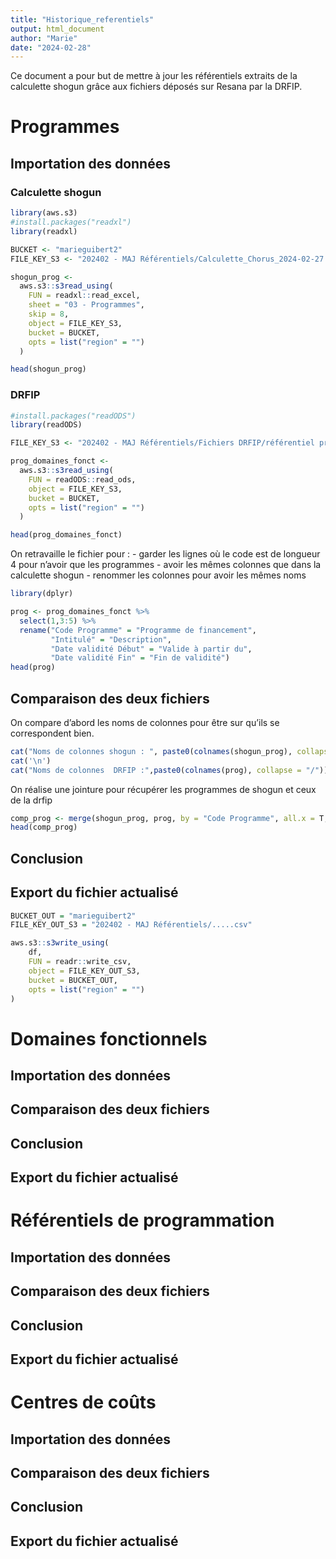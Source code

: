 ```yaml
---
title: "Historique_referentiels"
output: html_document
author: "Marie"
date: "2024-02-28"
---
```


Ce document a pour but de mettre à jour les référentiels extraits de la calculette shogun grâce aux fichiers déposés sur Resana par la DRFIP. 

# Programmes

## Importation des données 

### Calculette shogun

```r
library(aws.s3)
#install.packages("readxl")
library(readxl)

BUCKET <- "marieguibert2"
FILE_KEY_S3 <- "202402 - MAJ Référentiels/Calculette_Chorus_2024-02-27.xlsx"

shogun_prog <- 
  aws.s3::s3read_using(
    FUN = readxl::read_excel, 
    sheet = "03 - Programmes",
    skip = 8,
    object = FILE_KEY_S3,
    bucket = BUCKET,
    opts = list("region" = "")
  )

head(shogun_prog)
```


### DRFIP

```r
#install.packages("readODS")
library(readODS)

FILE_KEY_S3 <- "202402 - MAJ Référentiels/Fichiers DRFIP/référentiel programmes de financement 2024.ods"

prog_domaines_fonct <- 
  aws.s3::s3read_using(
    FUN = readODS::read_ods, 
    object = FILE_KEY_S3,
    bucket = BUCKET,
    opts = list("region" = "")
  )

head(prog_domaines_fonct)
```

On retravaille le fichier pour :
- garder les lignes où le code est de longueur 4 pour n'avoir que les programmes
- avoir les mêmes colonnes que dans la calculette shogun 
- renommer les colonnes pour avoir les mêmes noms

```r
library(dplyr)

prog <- prog_domaines_fonct %>% 
  select(1,3:5) %>% 
  rename("Code Programme" = "Programme de financement",
         "Intitulé" = "Description",
         "Date validité Début" = "Valide à partir du",
         "Date validité Fin" = "Fin de validité") 
head(prog)
```





## Comparaison des deux fichiers

On compare d'abord les noms de colonnes pour être sur qu'ils se correspondent bien.

```r
cat("Noms de colonnes shogun : ", paste0(colnames(shogun_prog), collapse = "/"))
cat('\n')
cat("Noms de colonnes  DRFIP :",paste0(colnames(prog), collapse = "/"))
```

On réalise une jointure pour récupérer les programmes de shogun et ceux de la drfip

```r
comp_prog <- merge(shogun_prog, prog, by = "Code Programme", all.x = T, all.y = T, suffixes = c('_shogun','_drfip'))
head(comp_prog)
```



## Conclusion


## Export du fichier actualisé

```r
BUCKET_OUT = "marieguibert2"
FILE_KEY_OUT_S3 = "202402 - MAJ Référentiels/.....csv"

aws.s3::s3write_using(
    df,
    FUN = readr::write_csv,
    object = FILE_KEY_OUT_S3,
    bucket = BUCKET_OUT,
    opts = list("region" = "")
)
```

# Domaines fonctionnels

## Importation des données


## Comparaison des deux fichiers


## Conclusion


## Export du fichier actualisé

# Référentiels de programmation

## Importation des données


## Comparaison des deux fichiers


## Conclusion


## Export du fichier actualisé


# Centres de coûts


## Importation des données


## Comparaison des deux fichiers


## Conclusion


## Export du fichier actualisé

